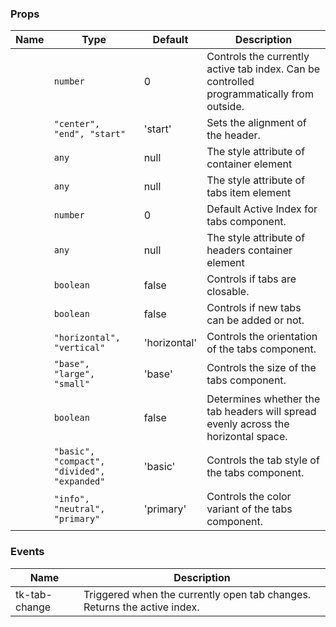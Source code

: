 
### Props

| Name | Type | Default | Description |
| ---- | ---- | ------- | ----------- |
| <TkBadge label="activeIndex" variant="primary" size="large" type="filledlight"/> | <code>number</code> | 0 | Controls the currently active tab index. Can be controlled programmatically from outside. |
| <TkBadge label="alignHeaders" variant="primary" size="large" type="filledlight"/> | <code>"center", "end", "start"</code> | 'start' | Sets the alignment of the header. |
| <TkBadge label="containerStyle" variant="primary" size="large" type="filledlight"/> | <code>any</code> | null | The style attribute of container element |
| <TkBadge label="contentStyle" variant="primary" size="large" type="filledlight"/> | <code>any</code> | null | The style attribute of tabs item element |
| <TkBadge label="defaultActiveIndex" variant="primary" size="large" type="filledlight"/> | <code>number</code> | 0 | Default Active Index for tabs component. |
| <TkBadge label="headerContainerStyle" variant="primary" size="large" type="filledlight"/> | <code>any</code> | null | The style attribute of headers container element |
| <TkBadge label="isClosable" variant="primary" size="large" type="filledlight"/> | <code>boolean</code> | false | Controls if tabs are closable. |
| <TkBadge label="isExtendable" variant="primary" size="large" type="filledlight"/> | <code>boolean</code> | false | Controls if new tabs can be added or not. |
| <TkBadge label="orientation" variant="primary" size="large" type="filledlight"/> | <code>"horizontal", "vertical"</code> | 'horizontal' | Controls the orientation of the tabs component. |
| <TkBadge label="size" variant="primary" size="large" type="filledlight"/> | <code>"base", "large", "small"</code> | 'base' | Controls the size of the tabs component. |
| <TkBadge label="spreadHeaders" variant="primary" size="large" type="filledlight"/> | <code>boolean</code> | false | Determines whether the tab headers will spread evenly across the horizontal space. |
| <TkBadge label="type" variant="primary" size="large" type="filledlight"/> | <code>"basic", "compact", "divided", "expanded"</code> | 'basic' | Controls the tab style of the tabs component. |
| <TkBadge label="variant" variant="primary" size="large" type="filledlight"/> | <code>"info", "neutral", "primary"</code> | 'primary' | Controls the color variant of the tabs component. |

### Events

| Name | Description |
| ---- | ----------- |
| tk-tab-change | Triggered when the currently open tab changes. Returns the active index. |
